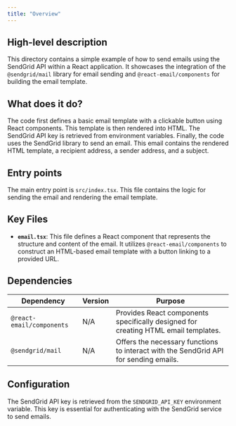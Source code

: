 ```yaml
---
title: "Overview"
---
```


## High-level description
This directory contains a simple example of how to send emails using the SendGrid API within a React application. It showcases the integration of the `@sendgrid/mail` library for email sending and `@react-email/components` for building the email template.

## What does it do?
The code first defines a basic email template with a clickable button using React components. This template is then rendered into HTML. The SendGrid API key is retrieved from environment variables. Finally, the code uses the SendGrid library to send an email. This email contains the rendered HTML template, a recipient address, a sender address, and a subject.

## Entry points
The main entry point is `src/index.tsx`. This file contains the logic for sending the email and rendering the email template.

## Key Files

- **`email.tsx`**: This file defines a React component that represents the structure and content of the email. It utilizes `@react-email/components` to construct an HTML-based email template with a button linking to a provided URL.

## Dependencies

| Dependency | Version | Purpose |
|---|---|---|
| `@react-email/components` | N/A | Provides React components specifically designed for creating HTML email templates. |
| `@sendgrid/mail` |  N/A | Offers the necessary functions to interact with the SendGrid API for sending emails. |

## Configuration
The SendGrid API key is retrieved from the `SENDGRID_API_KEY` environment variable. This key is essential for authenticating with the SendGrid service to send emails. 
